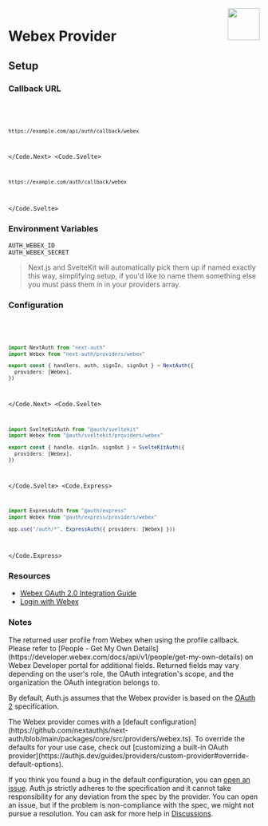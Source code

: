 
<img align="right" src="/img/providers/webex.svg" height="64" width="64" />

# Webex Provider

## Setup

### Callback URL

<Code>
  <Code.Next>

```bash
https://example.com/api/auth/callback/webex
```

  </Code.Next>
  <Code.Svelte>

```bash
https://example.com/auth/callback/webex
```

  </Code.Svelte>
</Code>

### Environment Variables

```
AUTH_WEBEX_ID
AUTH_WEBEX_SECRET
```

> Next.js and SvelteKit will automatically pick them up if named exactly this way, simplifying
> setup, if you'd like to name them something else you must pass them in in your providers array.

### Configuration

<Code>
  <Code.Next>

```ts filename="/auth.ts"
import NextAuth from "next-auth"
import Webex from "next-auth/providers/webex"

export const { handlers, auth, signIn, signOut } = NextAuth({
  providers: [Webex],
})
```

  </Code.Next>
  <Code.Svelte>

```ts filename="/src/auth.ts"
import SvelteKitAuth from "@auth/sveltekit"
import Webex from "@auth/sveltekit/providers/webex"

export const { handle, signIn, signOut } = SvelteKitAuth({
  providers: [Webex],
})
```

  </Code.Svelte>
  <Code.Express>

```ts filename="/src/app.ts"
import ExpressAuth from "@auth/express"
import Webex from "@auth/express/providers/webex"

app.use("/auth/*", ExpressAuth({ providers: [Webex] }))
```

  </Code.Express>
</Code>

### Resources

- [Webex OAuth 2.0 Integration Guide](https://developer.webex.com/docs/integrations)
- [Login with Webex](https://developer.webex.com/docs/login-with-webex)

### Notes

<Callout>
  The returned user profile from Webex when using the profile callback. Please
  refer to [People - Get My Own
  Details](https://developer.webex.com/docs/api/v1/people/get-my-own-details) on
  Webex Developer portal for additional fields. Returned fields may vary
  depending on the user's role, the OAuth integration's scope, and the
  organization the OAuth integration belongs to.
</Callout>

By default, Auth.js assumes that the Webex provider is
based on the [OAuth 2](https://www.rfc-editor.org/rfc/rfc6749.html) specification.

<Callout type="tip">
  The Webex provider comes with a [default
  configuration](https://github.com/nextauthjs/next-auth/blob/main/packages/core/src/providers/webex.ts).
  To override the defaults for your use case, check out [customizing a built-in
  OAuth
  provider](https://authjs.dev/guides/providers/custom-provider#override-default-options).
</Callout>

If you think you found a bug in the default configuration, you can [open an issue](https://authjs.dev/new/provider-issue).
Auth.js strictly adheres to the specification and it cannot take responsibility for
any deviation from the spec by the provider. You can open an issue, but if the problem
is non-compliance with the spec, we might not pursue a resolution. You can ask for
more help in [Discussions](https://authjs.dev/new/github-discussions).

